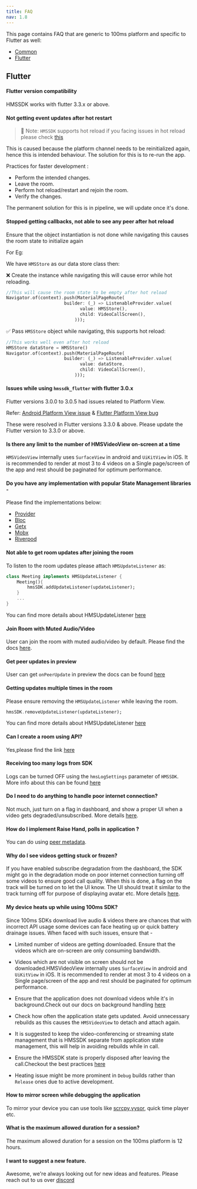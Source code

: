 ```yaml
---
title: FAQ
nav: 1.8
---
```



This page contains FAQ that are generic to 100ms platform and specific to Flutter as well:

-   [Common](#general)
-   [Flutter](#flutter)

<Faq />

## Flutter

#### Flutter version compatibility

HMSSDK works with flutter 3.3.x or above.

#### Not getting event updates after hot restart

> 🔑 Note: `HMSSDK` supports hot reload if you facing issues in hot reload please check [this](#stopped-getting-callbacks-not-able-to-see-any-peer-after-hot-reload)

This is caused because the platform channel needs to be reinitialized again, hence this is intended behaviour.
The solution for this is to re-run the app.

Practices for faster development :

-   Perform the intended changes.
-   Leave the room.
-   Perform hot reload/restart and rejoin the room.
-   Verify the changes.

The permanent solution for this is in pipeline, we will update once it's done.

#### Stopped getting callbacks, not able to see any peer after hot reload

Ensure that the object instantiation is not done while navigating this causes the room state to initialize again 

For Eg:

We have `HMSStore` as our data store class then:


❌ Create the instance while navigating this will cause error while hot reloading.

```dart
//This will cause the room state to be empty after hot reload
Navigator.of(context).push(MaterialPageRoute(
                      builder: (_) => ListenableProvider.value(
                            value: HMSStore(),
                            child: VideoCallScreen(),
                          )));
```

✅ Pass `HMSStore` object while navigating, this supports hot reload:

```dart
//This works well even after hot reload
HMSStore dataStore = HMSStore()
Navigator.of(context).push(MaterialPageRoute(
                      builder: (_) => ListenableProvider.value(
                            value: dataStore,
                            child: VideoCallScreen(),
                          )));
```

#### Issues while using `hmssdk_flutter` with flutter 3.0.x

Flutter versions 3.0.0 to 3.0.5 had issues related to Platform View.

Refer: [Android Platform View issue](https://github.com/flutter/flutter/issues/107313) & [Flutter Platform View bug](https://github.com/flutter/flutter/issues/103630)

These were resolved in Flutter versions 3.3.0 & above. Please update the Flutter version to 3.3.0 or above.

#### Is there any limit to the number of HMSVideoView on-screen at a time

`HMSVideoView` internally uses `SurfaceView` in android and `UiKitView` in iOS. It is recommended to render at most 3 to 4 videos on a Single page/screen of the app and rest should be paginated for optimum performance.

#### Do you have any implementation with popular State Management libraries -

Please find the implementations below:

-   [Provider](https://github.com/100mslive/100ms-flutter/tree/main/example)
-   [Bloc](https://github.com/100mslive/100ms-flutter/tree/main/sample%20apps/bloc)
-   [Getx](https://github.com/100mslive/100ms-flutter/tree/main/sample%20apps/getx)
-   [Mobx](https://github.com/100mslive/100ms-flutter/tree/main/sample%20apps/mobx)
-   [Riverpod](https://github.com/100mslive/100ms-flutter/tree/main/sample%20apps/riverpod)

#### Not able to get room updates after joining the room

To listen to the room updates please attach `HMSUpdateListener` as:

```dart
class Meeting implements HMSUpdateListener {
    Meeting(){
        hmsSDK.addUpdateListener(updateListener);
    }
    ...
}
```

You can find more details about HMSUpdateListener [here](../features/update-listeners)

#### Join Room with Muted Audio/Video

User can join the room with muted audio/video by default. Please find the docs [here](/flutter/v2/features/join#join-with-muted-audio-video).

#### Get peer updates in preview

User can get `onPeerUpdate` in preview the docs can be found [here](../features/preview#get-on-peer-update-and-room-state-in-preview)

#### Getting updates multiple times in the room

Please ensure removing the `HMSUpdateListener` while leaving the room.

```dart
hmsSDK.removeUpdateListener(updateListener);
```

You can find more details about HMSUpdateListener [here](../features/update-listeners)

#### Can I create a room using API?

Yes,please find the link [here](/server-side/v2/Rooms/create-via-api)

#### Receiving too many logs from SDK

Logs can be turned OFF using the `hmsLogSettings` parameter of `HMSSDK`. More info about this can be found [here](../features/error-handling#setting-log-levels-in-sdk)

#### Do I need to do anything to handle poor internet connection?

Not much, just turn on a flag in dashboard, and show a proper UI when a video gets degraded/unsubscribed. More details [here](../features/auto-video-degrade-restore).

#### How do I implement Raise Hand, polls in application ?

You can do using [peer metadata](../advanced-features/peer-metadata-update#use-cases).

#### Why do I see videos getting stuck or frozen?

If you have enabled subscribe degradation from the dashboard, the SDK might go in the degradation mode on poor internet connection turning off some videos to ensure good call quality. When this is done, a flag on the track will be turned on to let the UI know. The UI should treat it similar to the track turning off for purpose of displaying avatar etc. More details [here](../features/auto-video-degrade-restore).

#### My device heats up while using 100ms SDK?

Since 100ms SDKs download live audio & videos there are chances that with incorrect API usage some devices can face heating up or quick battery drainage issues.
When faced with such issues, ensure that -

- Limited number of videos are getting downloaded. Ensure that the videos which are on-screen are only consuming bandwidth.

- Videos which are not visible on screen should not be downloaded.HMSVideoView internally uses `SurfaceView` in android and `UiKitView` in iOS. It is recommended to render at most 3 to 4 videos on a Single page/screen of the app and rest should be paginated for optimum performance.

- Ensure that the application does not download videos while it's in background.Check out our docs on background handling [here](../features/background-handling)

- Check how often the application state gets updated. Avoid unnecessary rebuilds as this causes the `HMSVideoView` to detach and attach again.

- It is suggested to keep the video-conferencing or streaming state management that is HMSSDK separate from application state management, this will help in avoiding rebuilds while in call.

- Ensure the HMSSDK state is properly disposed after leaving the call.Checkout the best practices [here](../features/leave)

- Heating issue might be more prominent in `Debug` builds rather than `Release` ones due to active development.

#### How to mirror screen while debugging the application

To mirror your device you can use tools like [scrcpy](https://github.com/Genymobile/scrcpy#get-the-app),[vysor](https://www.vysor.io/download/), quick time player etc.

#### What is the maximum allowed duration for a session?

The maximum allowed duration for a session on the 100ms platform is 12 hours.

#### I want to suggest a new feature.

Awesome, we're always looking out for new ideas and features. Please reach out to us over [discord](https://100ms.live/discord)
